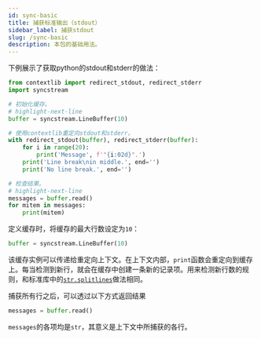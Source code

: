 ```yaml
---
id: sync-basic
title: 捕获标准输出（stdout）
sidebar_label: 捕获stdout
slug: /sync-basic
description: 本包的基础用法。
---
```



下例展示了获取python的stdout和stderr的做法：

```python showLineNumbers title="basic.py" 
from contextlib import redirect_stdout, redirect_stderr
import syncstream

# 初始化缓存。
# highlight-next-line
buffer = syncstream.LineBuffer(10)

# 使用contextlib重定向stdout和stderr。
with redirect_stdout(buffer), redirect_stderr(buffer):
    for i in range(20):
        print('Message', f'"{i:02d}".')
    print('Line break\nin middle.', end='')
    print('No line break.', end='')

# 检查结果。
# highlight-next-line
messages = buffer.read()
for mitem in messages:
    print(mitem)
```

定义缓存时，将缓存的最大行数设定为`10`：

```python
buffer = syncstream.LineBuffer(10)
```

该缓存实例可以传递给重定向上下文。在上下文内部，`print`函数会重定向到缓存上。每当检测到新行，就会在缓存中创建一条新的记录项。用来检测新行数的规则，和标准库中的[`str.splitlines`<IconExternalLink/>][link-splitlines]做法相同。

捕获所有行之后，可以透过以下方式返回结果

```python
messages = buffer.read()
```

`messages`的各项均是`str`，其意义是上下文中所捕获的各行。

[link-splitlines]: https://docs.python.org/zh-cn/3/library/stdtypes.html#str.splitlines

